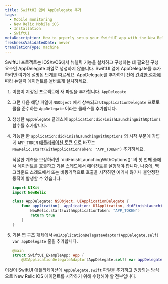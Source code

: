 ```yaml
---
title: SwiftUI 앱에 AppDelegate 추가
tags:
  - Mobile monitoring
  - New Relic Mobile iOS
  - Installation
  - SwiftUI
metaDescription: How to prperly setup your SwiftUI app with the New Relic agent.
freshnessValidatedDate: never
translationType: machine
---
```


SwiftUI 프로젝트는 iOS/tvOS에서 뉴렐릭 기능을 설치하고 구성하는 데 필요한 구성 요소인 AppDelegate 파일로 생성하지 않습니다. SwiftUI 앱에 AppDelegate를 추가하려면 여기에 설명된 단계를 따르세요. AppDelegate를 추가하기 전에 [간략한 절차에](/docs/mobile-monitoring/new-relic-mobile-ios/installation/spm-installation) 따라 뉴렐릭 에이전트를 올바르게 설치하세요.

1. 이름이 지정된 프로젝트에 새 파일을 추가합니다. `AppDelegate`

2. 그런 다음 해당 파일에 `NSObject` 에서 상속되고 `UIApplicationDelegate` 프로토콜을 준수하는 `AppDelegate` 이라는 클래스를 추가합니다.

3. 생성한 `AppDelegate` 클래스에 `application:didFinishLaunchingWithOptions` 함수를 추가합니다.

4. 가능한 한 `application:didFinishLaunchingWithOptions` 의 시작 부분에 가깝게 `APP_TOKEN` [애플리케이션 토큰](/docs/mobile-apps/viewing-your-application-token) 으로 바꾸는 `NewRelic.start(withApplicationToken: "APP_TOKEN")` 추가하세요.

   <Callout variant="important">
     적절한 계측을 보장하려면 `didFinishLaunchingWithOptions()` 의 첫 번째 줄에서 에이전트를 호출하고 기본 스레드에서 에이전트를 실행해야 합니다. 나중에, 백그라운드 스레드에서 또는 비동기적으로 호출을 시작하면 예기치 않거나 불안정한 동작이 발생할 수 있습니다.
   </Callout>

   ```swift
   import UIKit
   import NewRelic

   class AppDelegate: NSObject, UIApplicationDelegate {
       func application(_ application: UIApplication, didFinishLaunchingWithOptions launchOptions: [UIApplication.LaunchOptionsKey : Any]? = nil) -> Bool {
           NewRelic.start(withApplicationToken: "APP_TOKEN")
           return true
       }
   }
   ```

5. 기본 앱 구조 개체에서 `@UIApplicationDelegateAdaptor(AppDelegate.self) var appDelegate` 줄을 추가합니다.

   ```swift
   @main
   struct SwiftUI_ExampleApp: App {
       @UIApplicationDelegateAdaptor(AppDelegate.self) var appDelegate
   ```

이것이 SwiftUI 애플리케이션에 `AppDelegate.swift` 파일을 추가하고 권장되는 방식으로 New Relic iOS 에이전트를 시작하기 위해 수행해야 할 전부입니다.

<InstallFeedback/>
